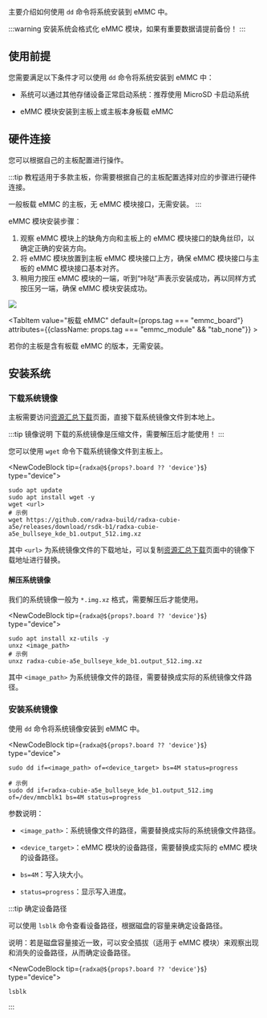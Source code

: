 主要介绍如何使用 `dd` 命令将系统安装到 eMMC 中。

:::warning
安装系统会格式化 eMMC 模块，如果有重要数据请提前备份！
:::

## 使用前提

您需要满足以下条件才可以使用 `dd` 命令将系统安装到 eMMC 中：

- 系统可以通过其他存储设备正常启动系统：推荐使用 MicroSD 卡启动系统

- eMMC 模块安装到主板上或主板本身板载 eMMC

## 硬件连接

您可以根据自己的主板配置进行操作。

:::tip
教程适用于多款主板，你需要根据自己的主板配置选择对应的步骤进行硬件连接。

一般板载 eMMC 的主板，无 eMMC 模块接口，无需安装。
:::

<Tabs queryString="system boot">
<TabItem value="eMMC 模块" default={props.tag === "emmc_module"} attributes={{className: props.tag === "emmc_board" && "tab_none"}} >

eMMC 模块安装步骤：

1. 观察 eMMC 模块上的缺角方向和主板上的 eMMC 模块接口的缺角丝印，以确定正确的安装方向。
2. 将 eMMC 模块放置到主板 eMMC 模块接口上方，确保 eMMC 模块接口与主板的 eMMC 模块接口基本对齐。
3. 稍用力按压 eMMC 模块的一端，听到“咔哒”声表示安装成功，再以同样方式按压另一端，确保 eMMC 模块安装成功。

<div style={{ textAlign: "center" }}>
  <img
    src="/img/common/radxa-os/install-system/emmc-moudle-board.webp"
    style={{ width: "100%", maxWidth: "1200px" }}
  />
</div>

</TabItem>

<TabItem value="板载 eMMC" default={props.tag === "emmc_board"} attributes={{className: props.tag === "emmc_module" && "tab_none"}} >

若你的主板是含有板载 eMMC 的版本，无需安装。

</TabItem>  
</Tabs>

## 安装系统

### 下载系统镜像

主板需要访问[资源汇总下载](../../download)页面，直接下载系统镜像文件到本地上。

:::tip 镜像说明
下载的系统镜像是压缩文件，需要解压后才能使用！
:::

您可以使用 `wget` 命令下载系统镜像文件到主板上。

<NewCodeBlock tip={`radxa@${props?.board ?? 'device'}$`} type="device">

```
sudo apt update
sudo apt install wget -y
wget <url>
# 示例
wget https://github.com/radxa-build/radxa-cubie-a5e/releases/download/rsdk-b1/radxa-cubie-a5e_bullseye_kde_b1.output_512.img.xz
```

</NewCodeBlock>

其中 `<url>` 为系统镜像文件的下载地址，可以复制[资源汇总下载](../../download)页面中的镜像下载地址进行替换。

#### 解压系统镜像

我们的系统镜像一般为 `*.img.xz` 格式，需要解压后才能使用。

<NewCodeBlock tip={`radxa@${props?.board ?? 'device'}$`} type="device">

```
sudo apt install xz-utils -y
unxz <image_path>
# 示例
unxz radxa-cubie-a5e_bullseye_kde_b1.output_512.img.xz
```

</NewCodeBlock>

其中 `<image_path>` 为系统镜像文件的路径，需要替换成实际的系统镜像文件路径。

### 安装系统镜像

使用 `dd` 命令将系统镜像安装到 eMMC 中。

<NewCodeBlock tip={`radxa@${props?.board ?? 'device'}$`} type="device">

```
sudo dd if=<image_path> of=<device_target> bs=4M status=progress

# 示例
sudo dd if=radxa-cubie-a5e_bullseye_kde_b1.output_512.img of=/dev/mmcblk1 bs=4M status=progress
```

</NewCodeBlock>

参数说明：

- `<image_path>`：系统镜像文件的路径，需要替换成实际的系统镜像文件路径。

- `<device_target>`：eMMC 模块的设备路径，需要替换成实际的 eMMC 模块的设备路径。

- `bs=4M`：写入块大小。

- `status=progress`：显示写入进度。

:::tip 确定设备路径

可以使用 `lsblk` 命令查看设备路径，根据磁盘的容量来确定设备路径。

说明：若是磁盘容量接近一致，可以安全插拔（适用于 eMMC 模块）来观察出现和消失的设备路径，从而确定设备路径。

<NewCodeBlock tip={`radxa@${props?.board ?? 'device'}$`} type="device">

```
lsblk
```

</NewCodeBlock>

:::
